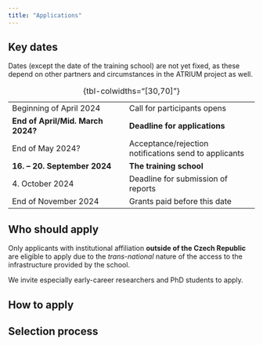 ```yaml
---
title: "Applications"
---
```


<!-- ::: {.callout-note} -->

## Key dates 

Dates (except the date of the training school) are not yet fixed, as these depend on other partners and circumstances in the ATRIUM project as well.

|                               |                                |
|-----------------------------  |--------------------------------|
| Beginning of April 2024       | Call for participants opens    |
| **End of April/Mid. March 2024?** | **Deadline for applications** |
| End of May 2024?              | Acceptance/rejection notifications send to applicants |
| **16. -- 20. September 2024** | **The training school**        |
| 4. October 2024               | Deadline for submission of reports |
| End of November 2024          | Grants paid before this date   |

: {tbl-colwidths="[30,70]"}

<!-- ::: -->

## Who should apply

::: {.callout-important}
Only applicants with institutional affiliation **outside of the Czech Republic** are eligible to apply due to the *trans-national* nature of the access to the infrastructure provided by the school.
:::

We invite especially early-career researchers and PhD students to apply.

## How to apply

## Selection process

